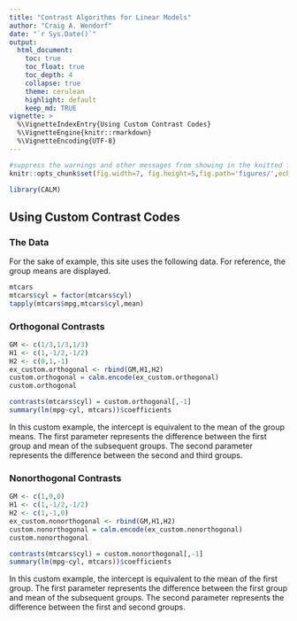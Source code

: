```yaml
---
title: "Contrast Algorithms for Linear Models"
author: "Craig A. Wendorf"
date: "`r Sys.Date()`"
output:
  html_document:
    toc: true
    toc_float: true
    toc_depth: 4
    collapse: true
    theme: cerulean
    highlight: default
    keep_md: TRUE
vignette: >
  %\VignetteIndexEntry{Using Custom Contrast Codes}
  %\VignetteEngine{knitr::rmarkdown}
  %\VignetteEncoding{UTF-8}
---
```


```r
#suppress the warnings and other messages from showing in the knitted file.
knitr::opts_chunk$set(fig.width=7, fig.height=5,fig.path='figures/',echo=TRUE,warning=FALSE,message=FALSE)
```

```r
library(CALM)
```

## Using Custom Contrast Codes

### The Data

For the sake of example, this site uses the following data. For reference, the group means are displayed.

```r
mtcars
mtcars$cyl = factor(mtcars$cyl) 
tapply(mtcars$mpg,mtcars$cyl,mean)
```

### Orthogonal Contrasts

```r
GM <- c(1/3,1/3,1/3)
H1 <- c(1,-1/2,-1/2)
H2 <- c(0,1,-1)
ex_custom.orthogonal <- rbind(GM,H1,H2)
custom.orthogonal = calm.encode(ex_custom.orthogonal)
custom.orthogonal
```

```r
contrasts(mtcars$cyl) = custom.orthogonal[,-1]
summary(lm(mpg~cyl, mtcars))$coefficients
```

In this custom example, the intercept is equivalent to the mean of the group means. The first parameter represents the difference between the first group and mean of the subsequent groups. The second parameter represents the difference between the second and third groups.

### Nonorthogonal Contrasts

```r
GM <- c(1,0,0)
H1 <- c(1,-1/2,-1/2)
H2 <- c(1,-1,0)
ex_custom.nonorthogonal <- rbind(GM,H1,H2)
custom.nonorthogonal = calm.encode(ex_custom.nonorthogonal)
custom.nonorthogonal
```

```r
contrasts(mtcars$cyl) = custom.nonorthogonal[,-1]
summary(lm(mpg~cyl, mtcars))$coefficients
```

In this custom example, the intercept is equivalent to the mean of the first group. The first parameter represents the difference between the first group and mean of the subsequent groups. The second parameter represents the difference between the first and second groups.
